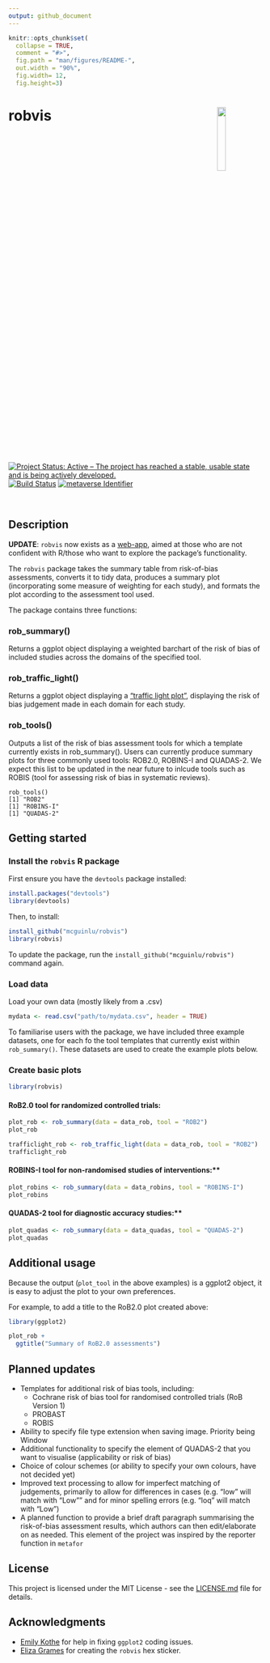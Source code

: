 ```yaml
---
output: github_document
---
```


<!-- README.md is generated from README.Rmd. Please edit that file -->

```r
knitr::opts_chunk$set(
  collapse = TRUE,
  comment = "#>",
  fig.path = "man/figures/README-", 
  out.width = "90%",
  fig.width= 12,
  fig.height=3)
```
# robvis <img src="man/figures/robvis_hex_box.png" align="right" width="18%" height="18%" />


[![Project Status: Active – The project has reached a stable, usable state and is being actively developed.](https://www.repostatus.org/badges/latest/active.svg)](https://www.repostatus.org/#active)
[![Build Status](https://img.shields.io/travis/mcguinlu/robvis.svg?label=build&logo=travis&branch=master)](https://travis-ci.org/mcguinlu/robvis) 
[![metaverse Identifier](https://img.shields.io/static/v1.svg?label=Part%20of%20the&message=metaverse&color=informational)](https://www.github.com/rmetaverse/metaverse)

<br>


## Description
**UPDATE**: `robvis` now exists as a [web-app](https://mcguinlu.shinyapps.io/robvis), aimed at those who are not confident with R/those who want to explore the package's functionality.


The `robvis` package takes the summary table from risk-of-bias assessments, converts it to tidy data, produces a summary plot (incorporating some measure of weighting for each study), and formats the plot according to the assessment tool used.

The package contains three functions:

### rob_summary()
Returns a ggplot object displaying a weighted barchart of the risk of bias of included studies across the domains of the specified tool. 

### rob_traffic_light()
Returns a ggplot object displaying a ["traffic light plot"](https://handbook-5-1.cochrane.org/chapter_8/figure_8_6_c_example_of_a_risk_of_bias_summary_figure.htm), displaying the risk of bias judgement made in each domain for each study.

### rob_tools()
Outputs a list of the risk of bias assessment tools for which a template currently exists in rob_summary(). Users can currently produce summary plots for three commonly used tools: ROB2.0, ROBINS-I and QUADAS-2. We expect this list to be updated in the near future to inlcude tools such as ROBIS (tool for assessing risk of bias in systematic reviews).

    rob_tools()
    [1] "ROB2"
    [1] "ROBINS-I"
    [1] "QUADAS-2"

## Getting started
### Install the `robvis` R package
First ensure you have the `devtools` package installed:

```r
install.packages("devtools")
library(devtools)
```

Then, to install:
```r
install_github("mcguinlu/robvis")
library(robvis)
```

To update the package, run the `install_github("mcguinlu/robvis")` command again.

### Load data
Load your own data (mostly likely from a .csv)

```r
mydata <- read.csv("path/to/mydata.csv", header = TRUE)
```

To familiarise users with the package, we have included three example datasets, one for each fo the tool templates that currently exist within `rob_summary()`. These datasets are used to create the example plots below.

### Create basic plots
```r
library(robvis)
``` 


#### RoB2.0 tool for randomized controlled trials:
```r
plot_rob <- rob_summary(data = data_rob, tool = "ROB2")
plot_rob
```

```r
trafficlight_rob <- rob_traffic_light(data = data_rob, tool = "ROB2")
trafficlight_rob
```    

#### ROBINS-I tool for non-randomised studies of interventions:**
```r
plot_robins <- rob_summary(data = data_robins, tool = "ROBINS-I")
plot_robins
``` 

#### QUADAS-2 tool for diagnostic accuracy studies:**
```r
plot_quadas <- rob_summary(data = data_quadas, tool = "QUADAS-2")
plot_quadas
``` 

## Additional usage
Because the output (`plot_tool` in the above examples) is a ggplot2 object, it is easy to adjust the plot to your own preferences.

For example, to add a title to the RoB2.0 plot created above:
```r
library(ggplot2)

plot_rob +
  ggtitle("Summary of RoB2.0 assessments")
```

## Planned updates

* Templates for additional risk of bias tools, including:
  * Cochrane risk of bias tool for randomised controlled trials (RoB Version 1)
  * PROBAST
  * ROBIS
* Ability to specify file type extension when saving image. Priority being Window 
* Additional functionality to specify the element of QUADAS-2 that you want to visualise (applicability or risk of bias)
* Choice of colour schemes (or ability to specify your own colours, have not decided yet)
* Improved text processing to allow for imperfect matching of judgements, primarily to allow for differences in cases (e.g. "low" will match with "Low"" and for minor spelling errors (e.g. "loq" will match with "Low")
* A planned function to provide a brief draft paragraph summarising the risk-of-bias assessment results, which authors can then edit/elaborate on as needed. This element of the project was inspired by the reporter function in `metafor`


## License

This project is licensed under the MIT License - see the [LICENSE.md](https://github.com/mcguinlu/robvis/blob/traffic_light_plot/LICENSE) file for details.

## Acknowledgments

* [Emily Kothe](https://github.com/ekothe) for help in fixing `ggplot2` coding issues.
* [Eliza Grames](https://github.com/elizagrames) for creating the `robvis` hex sticker.

